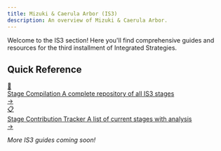 ```yaml
---
title: Mizuki & Caerula Arbor (IS3)
description: An overview of Mizuki & Caerula Arbor.
---
```

Welcome to the IS3 section! Here you'll find comprehensive guides and resources for the third installment of Integrated Strategies.

## Quick Reference

<div class="guide-button-container">
  <a href="/is3-mizuki/stages" class="guide-button">
    <div class="button-image">
      <div class="reference-icon">🎪</div>
    </div>
    <div class="button-content">
      <span class="button-title">Stage Compilation</span>
      <span class="button-subtitle">A complete repository of all IS3 stages</span>
    </div>
    <div class="button-arrow">→</div>
  </a>
</div>

<div class="guide-button-container">
  <a href="/is3-mizuki/contribution_tracker" class="guide-button">
    <div class="button-image">
      <div class="reference-icon">📋</div>
    </div>
    <div class="button-content">
      <span class="button-title">Stage Contribution Tracker</span>
      <span class="button-subtitle">A list of current stages with analysis</span>
    </div>
    <div class="button-arrow">→</div>
  </a>
</div>

*More IS3 guides coming soon!*